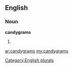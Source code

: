 ==English==

===Noun===
'''candygrams'''

# {{plural of|[[candygram]]}}

[[Category:English plurals]]

[[ar:candygrams]]
[[my:candygrams]]